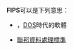 '''FIPS'''可以是下列意思： 
* {{tsl|en|FIPS(computer program)|FIPS(電腦程式)|FIPS（Fully Interactive Partition Splitter）}}，[[DOS|DOS]]時代的軟體
* [[聯邦資料處理標準|聯邦資料處理標準]]

{{disambig|cat=四字拉丁字母缩写消歧义}}